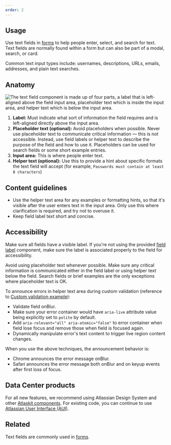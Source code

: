 ```yaml
---
order: 2
---
```


## Usage

Use text fields in [forms](/patterns/forms) to help people enter, select, and search for text. Text
fields are normally found within a form but can also be part of a modal, search, or card.

Common text input types include: usernames, descriptions, URLs, emails, addresses, and plain text
searches.

## Anatomy

![The text field component is made up of four parts, a label that is left-aligned above the field input area, placeholder text which is inside the input area, and helper text which is below the input area.](images/text-field-anatomy.png)

1. **Label:** Must indicate what sort of information the field requires and is left-aligned directly
   above the input area.
2. **Placeholder text (optional):** Avoid placeholders when possible. Never use placeholder text to
   communicate critical information — this is not accessible. Instead, use field labels or helper
   text to describe the purpose of the field and how to use it. Placeholders can be used for search
   fields or some short example entries.
3. **Input area:** This is where people enter text.
4. **Helper text (optional):** Use this to provide a hint about specific formats the text field will
   accept (for example, `Passwords must contain at least 8 characters`)

## Content guidelines

- Use the helper text area for any examples or formatting hints, so that it's visible after the user
  enters text in the input area. Only use this where clarification is required, and try not to
  overuse it.
- Keep field label text short and concise.

## Accessibility

Make sure all fields have a visible label. If you're not using the provided
[field label](/components/form/examples#field) component, make sure the label is associated properly
to the field for accessibility.

Avoid using placeholder text whenever possible. Make sure any critical information is communicated
either in the field label or using helper text below the field. Search fields or brief examples are
the only exceptions where placeholder text is OK.

To announce errors in helper text area during custom validation (reference to
[Custom validation example](https://atlassian.design/components/textfield/examples#custom-validation)):

- Validate field onBlur.
- Make sure your error container would have `aria-live` attribute value being explicitly set to
  `polite` by default.
- Add `aria-relevant="all" aria-atomic="false"` to error container when field lose focus and remove
  those when field is focused again.
- Dynamically manipulate error's text content to trigger live region content changes.

When you use the above techniques, the announcement behavior is:

- Chrome announces the error message onBlur.
- Safari announces the error message both onBlur and on keyup events after first loss of focus.

## Data Center products

For all new features, we recommend using Atlassian Design System and other
[Atlaskit components](https://atlaskit.atlassian.com/). For existing code, you can continue to use
[Atlassian User Interface (AUI)](https://aui.atlassian.com/).

## Related

Text fields are commonly used in [forms](/patterns/forms).
